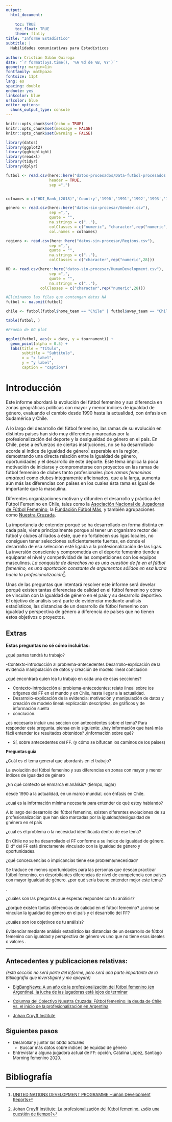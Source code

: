```yaml
---
output:
  html_document:
    
    toc: TRUE
    toc_float: TRUE
    theme: flatly
title: "Informe Estadístico"
subtitle: |
  Habilidades comunicativas para Estadísticos
  
author: Cristián Dibán Quiroga
date: "`r format(Sys.time(), '%A %d de %B, %Y')`"
geometry: margin=1in
fontfamily: mathpazo
fontsize: 11pt
lang: es
spacing: double
endnote: yes
linkcolor: blue
urlcolor: blue
editor_options: 
  chunk_output_type: console
---
```


```r
knitr::opts_chunk$set(echo = TRUE)
knitr::opts_chunk$set(message = FALSE)
knitr::opts_chunk$set(warning = FALSE)

library(datos)
library(ggplot2)
library(gghighlight)
library(readxl)
library(tidyr)
library(dplyr)

```


```r

futbol <- read.csv(here::here("datos-procesados/Data-futbol-procesados.csv"),
                   header = TRUE,
                   sep =",")


colnames = c("HDI_Rank_(2018)",'Country','1990','1991','1992','1993','1994','1995','1996','1997','1998','1999','2000','2001','2002','2003','2004','2005','2006','2007','2008','2009','2010','2011','2012','2013','2014','2015','2016','2017','2018')

genero <- read.csv(here::here("datos-sin-procesar/Gender.csv"),
                   sep =",",
                   quote = "",
                   na.strings = c(".."),
                   colClasses = c("numeric", "character",rep("numeric",28)),
                   col.names = colnames)

regions <- read.csv(here::here("datos-sin-procesar/Regions.csv"),
                   sep =",",
                   quote = "",
                   na.strings = c(".."),
                   colClasses = c("character",rep("numeric",28)))

HD <- read.csv(here::here("datos-sin-procesar/HumanDevelopment.csv"),
                   sep =",",
                   quote = "",
                   na.strings = c(".."),
               colClasses = c("character",rep("numeric",28)))

```

```r
#Eliminamos las filas que contengan datos NA 
futbol <- na.omit(futbol)

chile <- futbol[futbol$home_team == "Chile" | futbol$away_team == "Chile" ,]

table(futbol, )
```



```r
#Prueba de GG plot

ggplot(futbol, aes(x = date, y = tournament)) +
  geom_point(alpha = 0.5) +
  labs(title = "Título",
       subtitle = "Subtítulo",
       x = "x label",
       y = "y label",
       caption = "caption")

```


# Introducción

Este informe abordará la evolución del fútbol femenino y sus diferencia en zonas geográficas políticas con mayor y menor índices de igualdad de género, evaluando el cambio desde 1990 hasta la actualidad, con énfasis en Sudamérica y Chile.

A lo largo del desarrollo del fútbol femenino, las ramas de su evolución en distintos países han sido muy diferentes y marcadas por la profesionalización del deporte y la desigualdad de género en el país.
En Chile, pese a esfuerzos de ciertas instituciones, no se ha desarrollado acorde al índice de igualdad de género[^1] esperable en la región, demostrando una directa relación entre la igualdad de género, oportunidades y el desarrollo de este deporte. Este tema implica la poca motivación de iniciarse y comprometerse con proyectos en las ramas de fútbol femenino de clubes tanto profesionales _(con ramas femeninas amateur)_ como clubes íntegramente aficionados, que a la larga, aumenta aún más las diferencias con países en los cuales ésta rama es igual de importante que la masculina.

[^1]: [UNITED NATIONS DEVELOPMENT PROGRAMME Human Development Reports](http://hdr.undp.org/en/data)

Diferentes organizaciones motivan y difunden el desarrollo y práctica del Fútbol Femenino en Chile, tales como la [Asociación Nacional de Jugadoras de Fútbol Femenino](https://anjuff.cl/), la [Fundación Fútbol Más](https://futbolmas.org/), y también agrupaciones como [Nuestra Cruzada](https://nuestracruzada.cl).  

La importancia de entender porqué se ha desarrollado en forma distinta en cada país, viene principalmente porque al tener un organismo rector del fútbol y clubes afiliados a éste, que no fortalecen sus ligas locales, no consiguen tener selecciones suficientemente fuertes, en donde el desarrollo de esa selección esté ligada a la profesionalización de las ligas. La inversión consciente y comprometida en el deporte femenino tiende a equiparar el nivel y competividad de las competiciones con los equipos masculinos.
_La conquista de derechos no es una cuestión de fe en el fútbol femenino, es una aportación constante de argumentos sólidos en esa lucha hacia la profesionalización[^2]._

[^2]: [Johan Cruyff Institute: La profesionalización del fútbol femenino, ¿sólo una cuestión de tiempo?](https://johancruyffinstitute.com/es/blog-es/administracion-del-futbol/la-profesionalizacion-del-futbol-femenino/)


Unas de las preguntas que intentará resolver este informe será develar porqué existen tantas diferencias de calidad en el fútbol femenino y cómo se vinculan con la igualdad de género en el país y su  desarrollo deportivo. El objetivo de análisis será parte de evidenciar mediante análisis estadísticos, las distancias de un desarrollo de fútbol femenino con igualdad y perspectiva de género a diferencia de países que no tienen estos objetivos o proyectos.

## Extras

<div class="panel panel-warning">
**Estas preguntas no sé cómo incluirlas:**

<div class="panel-body">
<span style="color:blue"><font size="2">

¿qué partes tendrá tu trabajo?

-Contexto-introducción al problema-antecedentes
 Desarrollo-explicación de la evidencia
 manipulación de datos y creación de modelo lineal
 conclusion

¿qué encontrará quien lea tu trabajo en cada una de esas secciones?

- Contexto-introducción al problema-antecedentes: relato lineal sobre los orígenes del FF en el mundo y en Chile, hasta llegar   a la actualidad.
- Desarrollo-explicación de la evidencia: motivación y 
  manipulación de datos y creación de modelo lineal: explicación descriptiva, de gráficos y de información suelta
- conclusión. 


¿es necesario incluir una seccion con antecedentes sobre el tema? Para responder esta pregunta, piensa en lo siguiente: ¿hay información que hará más fácil entender los resultados obtenidos? ¿información sobre qué?

- Sí, sobre antecedentes del FF. (y cómo se bifurcan los caminos de los países)</span>

</div>
</div>

<div class="panel panel-danger">
**Preguntas guía**

<div class="panel-body">

<span style="color:green"><font size="2">

¿Cuál es el tema general que abordarás en el trabajo?

La evolución del fútbol femenino y sus diferencias en zonas con mayor y menor índices de igualdad de género

¿En qué contexto se enmarca el análisis? (tiempo, lugar)

desde 1990 a la actualidad, en un marco mundial, con énfasis en Chile.

¿cual es la información mínima necesaria para entender de qué estoy hablando?

A lo largo del desarrollo del fútbol femenino, existen diferentes evoluciones de su profesionalización que han sido marcadas por la igualdad/desigualdad de gnénero en el país 

¿cuál es el problema o la necesidad identificada dentro de ese tema?

En Chile no se ha desarrollado el FF conforme a su índice de igualdad de género.
El d° del FF está directamente vinculado con la igualdad de género y oportunidades.

¿qué concecuencias o implicancias tiene ese problema/necesidad?

Se traduce en menos oportunidades para las personas que desean practicar fútbol femenino, en desorbitantes diferencias de 
nivel de competencia con países con mayor igualdad de género.
¿por qué sería bueno entender mejor este tema?

.

¿cuáles son las preguntas que esperas responder con tu análisis?

¿porqué existen tantas diferencias de calidad en el fútbol femenino? ¿cómo se vinculan la igualdad de género en el país y el desarrollo del FF?

¿cuáles son los objetivos de tu análisis?

Evidenciar mediante análisis estadístico las distancias de un desarrollo de fútbol femenino con igualdad y perspectiva de género vs uno que no tiene esos ideales o valores </font> </span>.
</div>
</div>


---

## Antecedentes y publicaciones relativas:
_(Esta sección no será parte del informe, pero será una parte importante de la Bibliografía que inverstigaré y me apoyaré)_

- [BigBangNews: A un año de la profesionalización del fútbol femenino (en Argentina), la lucha de las jugadoras está lejos de terminar](https://www.bigbangnews.com/actualidad/a-un-ano-de-la-profesionalizacion-del-futbol-femenino-la-lucha-de-las-jugadoras-esta-lejos-de-terminar-20203514410)

- [Columna del Colectivo Nuestra Cruzada: Fútbol femenino: la deuda de Chile vs. el inicio de la profesionalización en Argentina](https://www.bigbangnews.com/actualidad/a-un-ano-de-la-profesionalizacion-del-futbol-femenino-la-lucha-de-las-jugadoras-esta-lejos-de-terminar-20203514410)

- [Johan Cruyff Institute](https://johancruyffinstitute.com)

## Siguientes pasos

* Desarollar y juntar las bbdd actuales
  + Buscar más datos sobre índices de equidad de género
* Entrevistar a alguna jugadora actual de FF: opción, Catalina López, Santiago Morning femenino 2020.

# Bibliografía


